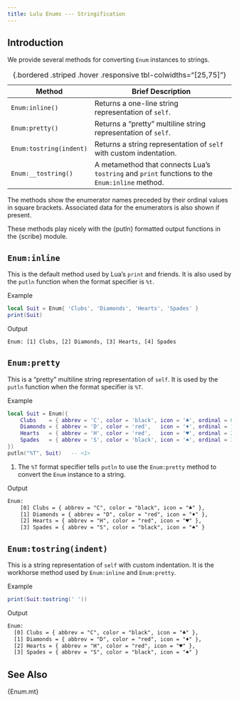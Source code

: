```yaml
---
title: Lulu Enums --- Stringification
---
```


## Introduction

We provide several methods for converting `Enum` instances to strings.

Method                     | Brief Description
-------------------------- | ----------------------------------------------------------------------
`Enum:inline()`            | Returns a one-line string representation of `self`.
`Enum:pretty()`            | Returns a "pretty" multiline string representation of `self`.
`Enum:tostring(indent)`    | Returns a string representation of `self` with custom indentation.
`Enum:__tostring()`        | A metamethod that connects Lua's `tostring` and `print` functions to the `Enum:inline` method.
: {.bordered .striped .hover .responsive tbl-colwidths="[25,75]"}

The methods show the enumerator names preceded by their ordinal values in square brackets.
Associated data for the enumerators is also shown if present.

These methods play nicely with the {putln} formatted output functions in the {scribe} module.

## `Enum:inline`

This is the default method used by Lua's `print` and friends.
It is also used by the `putln` function when the format specifier is `%t`.

[Example]{.bt}
```lua
local Suit = Enum{ 'Clubs', 'Diamonds', 'Hearts', 'Spades' }
print(Suit)
```

[Output]{.bt}
```txt
Enum: [1] Clubs, [2] Diamonds, [3] Hearts, [4] Spades
```

## `Enum:pretty`

This is a "pretty" multiline string representation of `self`.
It is used by the `putln` function when the format specifier is `%T`.

[Example]{.bt}
```lua
local Suit = Enum({
    Clubs    = { abbrev = 'C', color = 'black', icon = '♣', ordinal = 0 },
    Diamonds = { abbrev = 'D', color = 'red',   icon = '♦', ordinal = 1 },
    Hearts   = { abbrev = 'H', color = 'red',   icon = '♥', ordinal = 2 },
    Spades   = { abbrev = 'S', color = 'black', icon = '♠', ordinal = 3 }
})
putln("%T", Suit)   -- <1>
```
1. The `%T` format specifier tells `putln` to use the `Enum:pretty` method to convert the `Enum` instance to a string.

[Output]{.bt}
```txt
Enum:
    [0] Clubs = { abbrev = "C", color = "black", icon = "♣" },
    [1] Diamonds = { abbrev = "D", color = "red", icon = "♦" },
    [2] Hearts = { abbrev = "H", color = "red", icon = "♥" },
    [3] Spades = { abbrev = "S", color = "black", icon = "♠" }
```

## `Enum:tostring(indent)`

This is a string representation of `self` with custom indentation.
It is the workhorse method used by `Enum:inline` and `Enum:pretty`.

[Example]{.bt}
```lua
print(Suit:tostring(' '))
```

[Output]{.bt}
```txt
Enum:
  [0] Clubs = { abbrev = "C", color = "black", icon = "♣" },
  [1] Diamonds = { abbrev = "D", color = "red", icon = "♦" },
  [2] Hearts = { abbrev = "H", color = "red", icon = "♥" },
  [3] Spades = { abbrev = "S", color = "black", icon = "♠" }
```

## See Also

{Enum.mt}